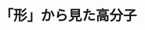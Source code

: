 ﻿---
title: "「形」から見た高分子"
category: "物質理工学院"
vol: "41"
interviewee: "手塚 育志 "
url: ""
tags: []
pdf: "41-3.pdf"
facephoto: ""
career: ""
preface: "高分子は細長い紐状の分子だけではない。様々な形の高分子を作り出す研究をしている手塚をうかがった。"
---
